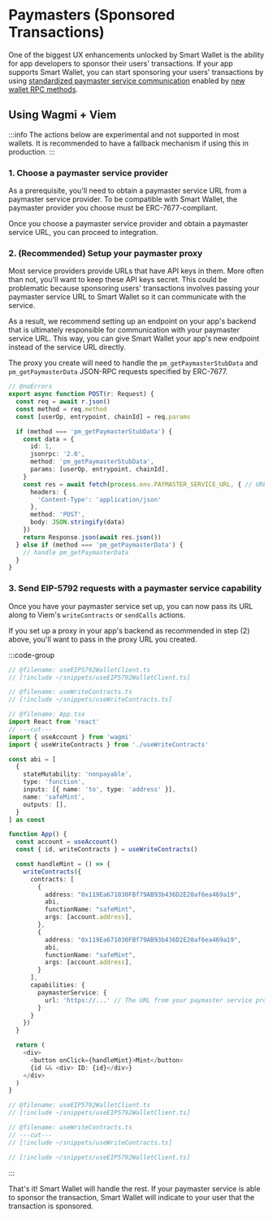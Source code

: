 # Paymasters (Sponsored Transactions)

One of the biggest UX enhancements unlocked by Smart Wallet is the ability for app developers to sponsor their users' transactions. If your app supports Smart Wallet, you can start sponsoring your users' transactions by using [standardized paymaster service communication](https://erc7677.xyz) enabled by [new wallet RPC methods](https://eips.ethereum.org/EIPS/eip-5792).

## Using Wagmi + Viem

:::info
The actions below are experimental and not supported in most wallets. It is recommended to have a fallback mechanism if using this in production.
:::

### 1. Choose a paymaster service provider

As a prerequisite, you'll need to obtain a paymaster service URL from a paymaster service provider. To be compatible with Smart Wallet, the paymaster provider you choose must be ERC-7677-compliant.

Once you choose a paymaster service provider and obtain a paymaster service URL, you can proceed to integration.

### 2. (Recommended) Setup your paymaster proxy

Most service providers provide URLs that have API keys in them. More often than not, you'll want to keep these API keys secret. This could be problematic because sponsoring users' transactions involves passing your paymaster service URL to Smart Wallet so it can communicate with the service.

As a result, we recommend setting up an endpoint on your app's backend that is ultimately responsible for communication with your paymaster service URL. This way, you can give Smart Wallet your app's new endpoint instead of the service URL directly.

The proxy you create will need to handle the `pm_getPaymasterStubData` and `pm_getPaymasterData` JSON-RPC requests specified by ERC-7677.

```ts twoslash [route.ts]
// @noErrors
export async function POST(r: Request) {
  const req = await r.json()
  const method = req.method
  const [userOp, entrypoint, chainId] = req.params

  if (method === 'pm_getPaymasterStubData') {
    const data = {
      id: 1,
      jsonrpc: '2.0',
      method: 'pm_getPaymasterStubData',
      params: [userOp, entrypoint, chainId],
    }
    const res = await fetch(process.env.PAYMASTER_SERVICE_URL, { // URL from your paymaster service provider
      headers: {
        'Content-Type': 'application/json'
      },
      method: 'POST',
      body: JSON.stringify(data)
    })
    return Response.json(await res.json())
  } else if (method === 'pm_getPaymasterData') {
    // handle pm_getPaymasterData
  }
}
```

### 3. Send EIP-5792 requests with a paymaster service capability

Once you have your paymaster service set up, you can now pass its URL along to Viem's `writeContracts` or `sendCalls` actions.

If you set up a proxy in your app's backend as recommended in step (2) above, you'll want to pass in the proxy URL you created.

:::code-group

```ts twoslash [App.tsx]
// @filename: useEIP5792WalletClient.ts
// [!include ~/snippets/useEIP5792WalletClient.ts]

// @filename: useWriteContracts.ts
// [!include ~/snippets/useWriteContracts.ts]

// @filename: App.tsx
import React from 'react'
// ---cut---
import { useAccount } from 'wagmi'
import { useWriteContracts } from './useWriteContracts'

const abi = [
  {
    stateMutability: 'nonpayable',
    type: 'function',
    inputs: [{ name: 'to', type: 'address' }],
    name: 'safeMint',
    outputs: [],
  }
] as const

function App() {
  const account = useAccount()
  const { id, writeContracts } = useWriteContracts()

  const handleMint = () => {
    writeContracts({
      contracts: [
        {
          address: "0x119Ea671030FBf79AB93b436D2E20af6ea469a19",
          abi,
          functionName: "safeMint",
          args: [account.address],
        },
        {
          address: "0x119Ea671030FBf79AB93b436D2E20af6ea469a19",
          abi,
          functionName: "safeMint",
          args: [account.address],
        }
      ],
      capabilities: {
        paymasterService: {
          url: 'https://...' // The URL from your paymaster service provider, or your app's backend as described in step (2) above
        }
      }
    })
  }

  return ( 
    <div>
      <button onClick={handleMint}>Mint</button>
      {id && <div> ID: {id}</div>}
    </div>
  )
}
```

```ts twoslash [useWriteContracts.ts]
// @filename: useEIP5792WalletClient.ts
// [!include ~/snippets/useEIP5792WalletClient.ts]

// @filename: useWriteContracts.ts
// ---cut---
// [!include ~/snippets/useWriteContracts.ts]
```

```ts twoslash [useEIP5792WalletClient.ts]
// [!include ~/snippets/useEIP5792WalletClient.ts]
```

:::

That's it! Smart Wallet will handle the rest. If your paymaster service is able to sponsor the transaction, Smart Wallet will indicate to your user that the transaction is sponsored.